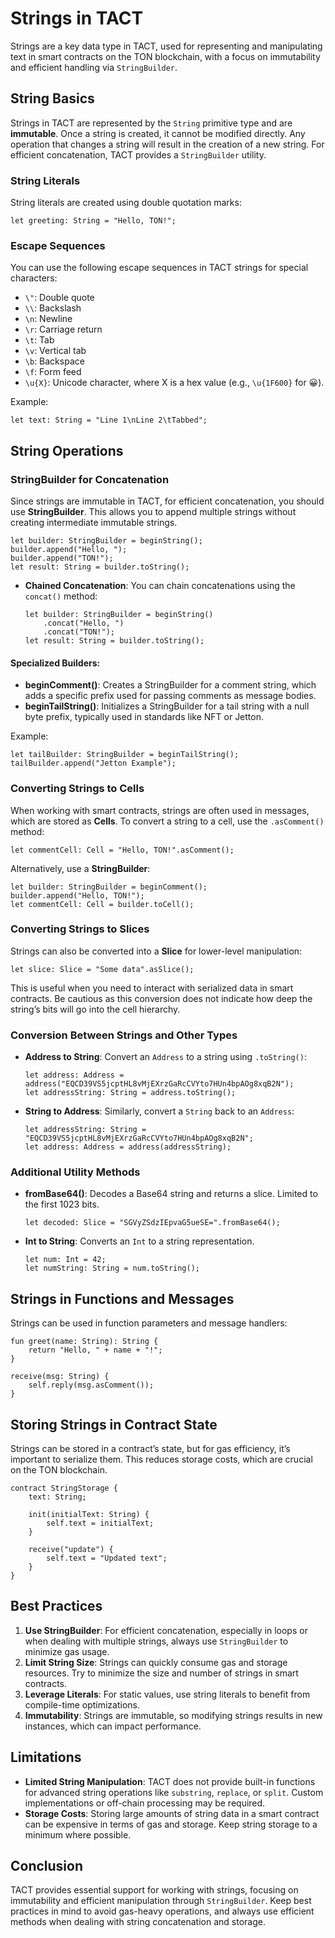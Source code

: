 
# Strings in TACT

Strings are a key data type in TACT, used for representing and manipulating text in smart contracts on the TON blockchain, with a focus on immutability and efficient handling via `StringBuilder`.

## String Basics

Strings in TACT are represented by the `String` primitive type and are **immutable**. Once a string is created, it cannot be modified directly. Any operation that changes a string will result in the creation of a new string. For efficient concatenation, TACT provides a `StringBuilder` utility.

### String Literals

String literals are created using double quotation marks:

```tact
let greeting: String = "Hello, TON!";
```

### Escape Sequences

You can use the following escape sequences in TACT strings for special characters:

- `\"`: Double quote
- `\\`: Backslash
- `\n`: Newline
- `\r`: Carriage return
- `\t`: Tab
- `\v`: Vertical tab
- `\b`: Backspace
- `\f`: Form feed
- `\u{X}`: Unicode character, where X is a hex value (e.g., `\u{1F600}` for 😀).

Example:
```tact
let text: String = "Line 1\nLine 2\tTabbed";
```

## String Operations

### StringBuilder for Concatenation

Since strings are immutable in TACT, for efficient concatenation, you should use **StringBuilder**. This allows you to append multiple strings without creating intermediate immutable strings.

```tact
let builder: StringBuilder = beginString();
builder.append("Hello, ");
builder.append("TON!");
let result: String = builder.toString();
```

- **Chained Concatenation**: You can chain concatenations using the `concat()` method:

   ```tact
   let builder: StringBuilder = beginString()
       .concat("Hello, ")
       .concat("TON!");
   let result: String = builder.toString();
   ```

#### Specialized Builders:
- **beginComment()**: Creates a StringBuilder for a comment string, which adds a specific prefix used for passing comments as message bodies.
- **beginTailString()**: Initializes a StringBuilder for a tail string with a null byte prefix, typically used in standards like NFT or Jetton.

Example:
```tact
let tailBuilder: StringBuilder = beginTailString();
tailBuilder.append("Jetton Example");
```

### Converting Strings to Cells

When working with smart contracts, strings are often used in messages, which are stored as **Cells**. To convert a string to a cell, use the `.asComment()` method:

```tact
let commentCell: Cell = "Hello, TON!".asComment();
```

Alternatively, use a **StringBuilder**:
```tact
let builder: StringBuilder = beginComment();
builder.append("Hello, TON!");
let commentCell: Cell = builder.toCell();
```

### Converting Strings to Slices

Strings can also be converted into a **Slice** for lower-level manipulation:

```tact
let slice: Slice = "Some data".asSlice();
```

This is useful when you need to interact with serialized data in smart contracts. Be cautious as this conversion does not indicate how deep the string’s bits will go into the cell hierarchy.

### Conversion Between Strings and Other Types

- **Address to String**:
   Convert an `Address` to a string using `.toString()`:

   ```tact
   let address: Address = address("EQCD39VS5jcptHL8vMjEXrzGaRcCVYto7HUn4bpAOg8xqB2N");
   let addressString: String = address.toString();
   ```

- **String to Address**:
   Similarly, convert a `String` back to an `Address`:

   ```tact
   let addressString: String = "EQCD39VS5jcptHL8vMjEXrzGaRcCVYto7HUn4bpAOg8xqB2N";
   let address: Address = address(addressString);
   ```

### Additional Utility Methods

- **fromBase64()**: Decodes a Base64 string and returns a slice. Limited to the first 1023 bits.
   ```tact
   let decoded: Slice = "SGVyZSdzIEpvaG5ueSE=".fromBase64();
   ```

- **Int to String**: Converts an `Int` to a string representation.
   ```tact
   let num: Int = 42;
   let numString: String = num.toString();
   ```

## Strings in Functions and Messages

Strings can be used in function parameters and message handlers:

```tact
fun greet(name: String): String {
    return "Hello, " + name + "!";
}

receive(msg: String) {
    self.reply(msg.asComment());
}
```

## Storing Strings in Contract State

Strings can be stored in a contract’s state, but for gas efficiency, it’s important to serialize them. This reduces storage costs, which are crucial on the TON blockchain.

```tact
contract StringStorage {
    text: String;

    init(initialText: String) {
        self.text = initialText;
    }

    receive("update") {
        self.text = "Updated text";
    }
}
```

## Best Practices

1. **Use StringBuilder**: For efficient concatenation, especially in loops or when dealing with multiple strings, always use `StringBuilder` to minimize gas usage.
2. **Limit String Size**: Strings can quickly consume gas and storage resources. Try to minimize the size and number of strings in smart contracts.
3. **Leverage Literals**: For static values, use string literals to benefit from compile-time optimizations.
4. **Immutability**: Strings are immutable, so modifying strings results in new instances, which can impact performance.

## Limitations

- **Limited String Manipulation**: TACT does not provide built-in functions for advanced string operations like `substring`, `replace`, or `split`. Custom implementations or off-chain processing may be required.
- **Storage Costs**: Storing large amounts of string data in a smart contract can be expensive in terms of gas and storage. Keep string storage to a minimum where possible.

## Conclusion

TACT provides essential support for working with strings, focusing on immutability and efficient manipulation through `StringBuilder`. Keep best practices in mind to avoid gas-heavy operations, and always use efficient methods when dealing with string concatenation and storage.
